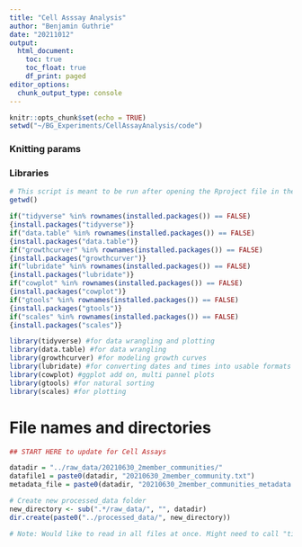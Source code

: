 ```yaml
---
title: "Cell Asssay Analysis"
author: "Benjamin Guthrie"
date: "20211012"
output:
  html_document:
    toc: true
    toc_float: true
    df_print: paged
editor_options: 
  chunk_output_type: console
---
```


```r
knitr::opts_chunk$set(echo = TRUE)
setwd("~/BG_Experiments/CellAssayAnalysis/code")
```

### Knitting params

<style type="text/css">
div.main-container {
  max-width: 100% !important;
}
.tocify {
  max-width: 100% !important;
}
.toc-content {
  padding-left: 0px !important;
}
</style>


### Libraries
```r
# This script is meant to be run after opening the Rproject file in the following directory: "~/BG_Experiments/CellAssayAnalysis". Use setwd() if this is not the case for you. 
getwd()

if("tidyverse" %in% rownames(installed.packages()) == FALSE)
{install.packages("tidyverse")}
if("data.table" %in% rownames(installed.packages()) == FALSE)
{install.packages("data.table")}
if("growthcurver" %in% rownames(installed.packages()) == FALSE)
{install.packages("growthcurver")}
if("lubridate" %in% rownames(installed.packages()) == FALSE)
{install.packages("lubridate")}
if("cowplot" %in% rownames(installed.packages()) == FALSE)
{install.packages("cowplot")}
if("gtools" %in% rownames(installed.packages()) == FALSE)
{install.packages("gtools")}
if("scales" %in% rownames(installed.packages()) == FALSE)
{install.packages("scales")}

library(tidyverse) #for data wrangling and plotting
library(data.table) #for data wrangling
library(growthcurver) #for modeling growth curves
library(lubridate) #for converting dates and times into usable formats
library(cowplot) #ggplot add on, multi pannel plots
library(gtools) #for natural sorting
library(scales) #for plotting

```

# File names and directories
```r

## START HERE to update for Cell Assays

datadir = "../raw_data/20210630_2member_communities/"
datafile1 = paste0(datadir, "20210630_2member_community.txt")
metadata_file = paste0(datadir, "20210630_2member_communities_metadata.txt")

# Create new processed_data folder
new_directory <- sub(".*/raw_data/", "", datadir)
dir.create(paste0("../processed_data/", new_directory))

# Note: Would like to read in all files at once. Might need to call "tibble ()", like in Kathy's HPLC code. Or write a for loop around Cecilia's growth curve function?
```
